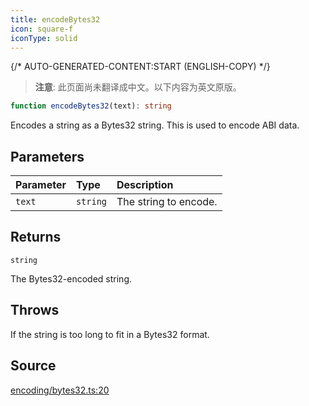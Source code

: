 ```yaml
---
title: encodeBytes32
icon: square-f
iconType: solid
---
```


{/* AUTO-GENERATED-CONTENT:START (ENGLISH-COPY) */}

> **注意**: 此页面尚未翻译成中文。以下内容为英文原版。

```ts
function encodeBytes32(text): string
```

Encodes a string as a Bytes32 string. This is used to encode ABI data.

## Parameters

| Parameter | Type | Description |
| :------ | :------ | :------ |
| `text` | `string` | The string to encode. |

## Returns

`string`

The Bytes32-encoded string.

## Throws

If the string is too long to fit in a Bytes32 format.

## Source

[encoding/bytes32.ts:20](https://github.com/dominant-strategies/quais.js/blob/c1c12d43f9d34c6baad2b0542bd6d0acd6fefcbf/src/encoding/bytes32.ts#L20)
